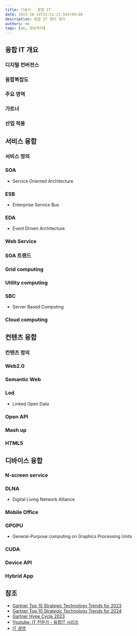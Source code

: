 ```yaml
---
title: 기술사 - 융합 IT
date: 2023-10-14T23:51:13.542+09:00
description: 융합 IT 챕터 정리
authors: me
tags: [me, 정보처리]
---
```


## 융합 IT 개요

### 디지털 컨버전스

### 융합복잡도

### 주요 영역

### 가트너

### 산업 적용

## 서비스 융합

### 서비스 정의

### SOA

- Service Oriented Architecture

### ESB

- Enterprise Service Bus

### EDA

- Event Driven Architecture

### Web Service

### SOA 트렌드

### Grid computing

### Utility computing

### SBC

- Server Based Computing

### Cloud computing

## 컨텐츠 융합

### 컨텐츠 정의

### Web2.0

### Semantic Web

### Lod

- Linked Open Data

### Open API

### Mash up

### HTML5

## 디바이스 융합

### N-screen service

### DLNA

- Digital Living Network Alliance

### Mobile Office

### GPGPU

- General-Purpose computing on Graphics Processing Units

### CUDA

### Device API

### Hybrid App

## 참조

- [Gartner Top 10 Strategic Technology Trends for 2023](https://www.gartner.com/en/articles/gartner-top-10-strategic-technology-trends-for-2023)
- [Gartner Top 10 Strategic Technology Trends for 2024](https://www.gartner.com/en/articles/gartner-top-10-strategic-technology-trends-for-2024)
- [Gartner Hype Cycle 2023](https://www.gartner.com/en/articles/what-s-new-in-the-2023-gartner-hype-cycle-for-emerging-technologies)
- [Youtube: IT 전문가 - 융합IT 시리즈](https://www.youtube.com/playlist?list=PLCs7T50izAdlgnEOI0T7jmeNYlnSG1qv8)
- [IT 경영](/2023/10/07/professional-engineer-it-governance/)

